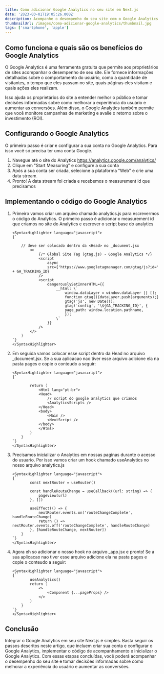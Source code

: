 ```yaml
---
title: Como adicionar Google Analytics no seu site em Next.js
date: '2023-03-01T19:05:26.000Z'
description: Acompanhe o desempenho do seu site com o Google Analytics! Neste artigo, você aprenderá como integrar o Google Analytics em seu site Next.js para monitorar seus visitantes e medir o sucesso de suas campanhas de marketing.
thumbnailUrl: /images/como-adicionar-google-analytics/thumbnail.jpg
tags: ['smartphone', 'apple']
---
```


## Como funciona e quais são os benefícios do Google Analytics

O Google Analytics é uma ferramenta gratuita que permite aos proprietários de sites acompanhar o desempenho de seu site. Ele fornece informações detalhadas sobre o comportamento do usuário, como a quantidade de visitantes, o tempo que eles passam no site, quais páginas eles visitam e quais ações eles realizam.

Isso ajuda os proprietários do site a entender melhor o público e tomar decisões informadas sobre como melhorar a experiência do usuário e aumentar as conversões. Além disso, o Google Analytics também permite que você monitore campanhas de marketing e avalie o retorno sobre o investimento (ROI).

## Configurando o Google Analytics

O primeiro passo é criar e configurar a sua conta no Google Analytics. Para isso você só precisa ter uma conta Google.

1. Navegue até o site do Analytics https://analytics.google.com/analytics/
2. Clique em "Start Measuring" e configure a sua conta
3. Após a sua conta ser criada, selecione a plataforma "Web" e crie uma data stream.
4. Pronto! A data stream foi criada e recebemos o measurement id que precisamos

## Implementando o código do Google Analytics

1.  Primeiro vamos criar um arquivo chamado analytics.js para escrevermos o código do Analytics. O primeiro passo é adicionar o measurement id que criamos no site do Analytics e escrever o script base do analytics

        <SyntaxHighlighter language="javascript">
        {`

            // deve ser colocado dentro da <Head> no _document.jsx
                <>
                    {/* Global Site Tag (gtag.js) - Google Analytics */}
                    <script
                        async
                        src={'https://www.googletagmanager.com/gtag/js?id=' + GA_TRACKING_ID}
                    />
                    <script
                        dangerouslySetInnerHTML={{
                            __html: \`
                                window.dataLayer = window.dataLayer || [];
                                function gtag(){dataLayer.push(arguments);}
                                gtag('js', new Date());
                                gtag('config', '\${GA_TRACKING_ID}', {
                                page_path: window.location.pathname,
                                });
                            \`
                        }}
                    />
                </>
            )
        `}
        </SyntaxHighlighter>

2.  Em seguida vamos colocar esse script dentro da Head no arquivo \_document.jsx. Se a sua aplicacao nao tiver esse arquivo adicione ela na pasta pages e copie o conteudo a seguir:

        <SyntaxHighlighter language="javascript">
        {`

                return (
                    <Html lang="pt-br">
                    <Head>
                        // script do google analytics que criamos
                        <AnalyticsScripts />
                    </Head>
                    <body>
                        <Main />
                        <NextScript />
                    </body>
                    </Html>
                )
            }
        `}
        </SyntaxHighlighter>

3.  Precisamos inicializar o Analytics em nossas paginas durante o acesso do usuario. Por isso vamos criar um hook chamado useAnalytics no nosso arquivo analytics.js

        <SyntaxHighlighter language="javascript">
        {`
                const nextRouter = useRouter()

                const handleRouteChange = useCallback((url: string) => {
                    pageview(url)
                }, [])

                useEffect(() => {
                    nextRouter.events.on('routeChangeComplete', handleRouteChange)
                    return () => nextRouter.events.off('routeChangeComplete', handleRouteChange)
                }, [handleRouteChange, nextRouter])
            }
        `}
        </SyntaxHighlighter>

4.  Agora eh so adicionar o nosso hook no arquivo \_app.jsx e pronto! Se a sua aplicacao nao tiver esse arquivo adicione ela na pasta pages e copie o conteudo a seguir:

        <SyntaxHighlighter language="javascript">
        {`
                useAnalytics()
                return (
                    <>
                        <Component {...pageProps} />
                    </>
                )
            }
        `}
        </SyntaxHighlighter>

## Conclusão

Integrar o Google Analytics em seu site Next.js é simples. Basta seguir os passos descritos neste artigo, que incluem criar sua conta e configurar o Google Analytics, implementar o código de acompanhamento e inicializar o Google Analytics. Com essas etapas concluídas, você poderá acompanhar o desempenho do seu site e tomar decisões informadas sobre como melhorar a experiência do usuário e aumentar as conversões.
